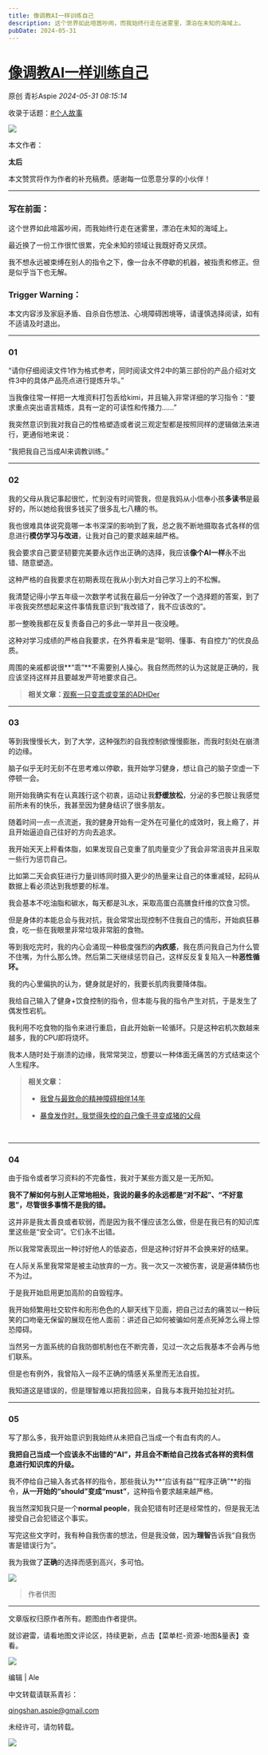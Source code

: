 ```yaml
---
title: 像调教AI一样训练自己
description: 这个世界如此喧嚣吵闹，而我始终行走在迷雾里，漂泊在未知的海域上。
pubDate: 2024-05-31
---
```


# [像调教AI一样训练自己](http://mp.weixin.qq.com/s?__biz=MzIyMzgyMjY5NQ==&mid=2247520578&idx=1&sn=d9917b84dd638d2d01a2781a9559456b&chksm=e943431dedde2c5236b37ff4669a3fa5b60f406aa0fa404e2c8209d978fbb196c704eb90339f#rd)



原创  青衫Aspie    *2024-05-31 08:15:14*

收录于话题：[#个人故事](https://mp.weixin.qq.com/mp/appmsgalbum?__biz=MzIyMzgyMjY5NQ==&action=getalbum&album_id=1337447071791808512#wechat_redirect "个人故事")



![](/assets/img/posts/2024-05-31-train-yourself-like-ai-1.webp)

本文作者：

**太后**

  

本文赞赏将作为作者的补充稿费。感谢每一位愿意分享的小伙伴！

---

### 写在前面：

  

这个世界如此喧嚣吵闹，而我始终行走在迷雾里，漂泊在未知的海域上。

  

最近换了一份工作很忙很累，完全未知的领域让我既好奇又厌烦。

  

我不想永远被束缚在别人的指令之下，像一台永不停歇的机器，被指责和修正。但是似乎当下也无解。

  

### Trigger Warning：

本文内容涉及家庭矛盾、自杀自伤想法、心境障碍困境等，请谨慎选择阅读，如有不适请及时退出。

  

---

### 01

  

“请你仔细阅读文件1作为格式参考，同时阅读文件2中的第三部份的产品介绍对文件3中的具体产品亮点进行提炼升华。”

  

当我像往常一样把一大堆资料打包丢给kimi，并且输入非常详细的学习指令：“要求重点突出语言精炼，具有一定的可读性和传播力……”

  

我突然意识到我对我自己的性格塑造或者说三观定型都是按照同样的逻辑做法来进行，更通俗地来说：

  

“我把我自己当成AI来调教训练。”



---

### 02

  

我的父母从我记事起很忙，忙到没有时间管我，但是我妈从小信奉小孩**多读书**是最好的，所以她给我很多钱买了很多乱七八糟的书。

  

我也很难具体说究竟哪一本书深深的影响到了我，总之我不断地摄取各式各样的信息进行**模仿学习与改进**，让我对自己的要求越来越严格。

  

我会要求自己要坚韧要完美要永远作出正确的选择，我应该**像个AI一样**永不出错、随意塑造。

  

这种严格的自我要求在初期表现在我从小到大对自己学习上的不松懈。

  

我清楚记得小学五年级一次数学考试我在最后一分钟改了一个选择题的答案，到了半夜我突然想起来这件事情我意识到“我改错了，我不应该改的”。

  

那一整晚我都在反复责备自己的多此一举并且一夜没睡。

  

这种对学习成绩的严格自我要求，在外界看来是“聪明、懂事、有自控力”的优良品质。

  

周围的亲戚都说很**“乖”**不需要别人操心。我自然而然的认为这就是正确的，我应该坚持这样并且要越发严苛地要求自己。

  

> **相关文章：**[观察一只变乖或变笨的ADHDer](http://mp.weixin.qq.com/s?__biz=MzIyMzgyMjY5NQ==&mid=2247519978&idx=1&sn=48166480a5789c2da2e3f3ca65232287&chksm=e81a98e2df6d11f4e9a8a74213d317bbb406b2ccfa72e5ba083d7c58e5b4d566480fd8b8d6da&scene=21#wechat_redirect)



---

### 03



等到我慢慢长大，到了大学，这种强烈的自我控制欲慢慢膨胀，而我时刻处在崩溃的边缘。

  

脑子似乎无时无刻不在思考难以停歇，我开始学习健身，想让自己的脑子空虚一下停顿一会。

  

刚开始我确实有在认真践行这个初衷，运动让我**舒缓放松**，分泌的多巴胺让我感觉前所未有的快乐，我甚至因为健身结识了很多朋友。

  

随着时间一点一点流逝，我的健身开始有一定外在可量化的成效时，我上瘾了，并且开始逼迫自己往好的方向去追求。

  

我开始天天上秤看体脂，如果发现自己变重了肌肉量变少了我会非常沮丧并且采取一些行为惩罚自己。

  

比如第二天会疯狂进行力量训练同时摄入更少的热量来让自己的体重减轻，起码从数据上看必须达到我想要的标准。

  

我会基本不吃油脂和碳水，每天都是3L水，采取高蛋白高膳食纤维的饮食习惯。

  

但是身体的本能总会与我对抗，我会常常出现控制不住我自己的情形，开始疯狂暴食，吃一些在我眼里非常垃圾非常脏的食物。

  

等到我吃完时，我的内心会涌现一种极度强烈的**内疚感**，我在质问我自己为什么管不住嘴，为什么那么馋。然后第二天继续惩罚自己，这样反反复复陷入一种**恶性循环。**

  

我的内心里偏执的认为，健身就是好的，我要长肌肉我要降体脂。

  

我给自己输入了健身+饮食控制的指令，但本能与我的指令产生对抗，于是发生了偶发性宕机。

  

我利用不吃食物的指令来进行重启，自此开始新一轮循环。只是这种宕机次数越来越多，我的CPU即将烧坏。

  

我本人随时处于崩溃的边缘，我常常哭泣，想要以一种体面无痛苦的方式结束这个人生程序。

  

> **相关文章：**
>
> +   [我曾与最致命的精神障碍相伴14年](http://mp.weixin.qq.com/s?__biz=MzIyMzgyMjY5NQ==&mid=2247509331&idx=1&sn=a0371b0cf32fbf5618af53a8db1a90d4&chksm=e81ab35bdf6d3a4d4b17cd5f160fe6ddf6edce7ec13273bd44aad0afe5f08fef8e796f24a88c&scene=21#wechat_redirect)
>
> +   [暴食发作时，我觉得失控的自己像千寻变成猪的父母](http://mp.weixin.qq.com/s?__biz=MzIyMzgyMjY5NQ==&mid=2247509884&idx=1&sn=84a4ee91c1a0bd91afc72f4f35b12327&chksm=e81ab174df6d38627ce5d243c0fb7b4a77f9ac2ec5d2c4af685345b5c4edf2dd04983fe0f7a8&scene=21#wechat_redirect)
>


​    

---

### 04

  

由于指令或者学习资料的不完备性，我对于某些方面又是一无所知。

  

**我不了解如何与别人正常地相处，我说的最多的永远都是“对不起”、“不好意思”，尽管很多事情不是我的错。**

  

这并非是我太善良或者软弱，而是因为我不懂应该怎么做，但是在我已有的知识库里这些是“安全词”。它们永不出错。

  

所以我常常表现出一种讨好他人的低姿态，但是这种讨好并不会换来好的结果。

  

在人际关系里我常常是被主动放弃的一方。我一次又一次被伤害，说是遍体鳞伤也不为过。

  

于是我开始启用更加高阶的自毁程序。

  

我开始频繁用社交软件和形形色色的人聊天线下见面，把自己过去的痛苦以一种玩笑的口吻毫无保留的展现在他人面前：讲述自己如何被骗如何差点死掉怎么得上惊恐障碍。

  

当然另一方面系统的自我防御机制也在不断完善，见过一次之后我基本不会再与他们联系。

  

但是也有例外，我曾陷入一段不正确的情感关系里而无法自拔。

  

我知道这是错误的，但是理智难以把我拉回来，自我与本我开始拉扯对抗。



---

### 05

  

写了那么多，我开始意识到我始终从未把自己当成一个有血有肉的人。

  

**我把自己当成一个应该永不出错的“AI”，并且会不断给自己找各式各样的资料信息进行知识库的升级。**

  

我不停给自己输入各式各样的指令，那些我认为**“应该有益”“程序正确”**的指令，**从一开始的“should”变成“must”**，这种指令要求越来越严格。

  

我当然深知我只是一个**normal people**，我会犯错有时还是经常性的，但是我无法接受自己会犯错这个事实。

  

写完这些文字时，我有种自我伤害的想法，但是我没做，因为**理智**告诉我“自我伤害是错误行为”。

  

我为我做了**正确**的选择而感到高兴，多可怕。

  

![](/assets/img/posts/2024-05-31-train-yourself-like-ai-4.webp)

> 作者供图
>

  

---

文章版权归原作者所有。题图由作者提供。

  

就诊避雷，请看地图文评论区，持续更新，点击【菜单栏-资源-地图&量表】查看。

![](/assets/img/posts/needs.webp)

编辑  |  Ale

  

中文转载请联系青衫：

qingshan.aspie@gmail.com

未经许可，请勿转载。

![](/assets/img/posts/wechat.webp)
